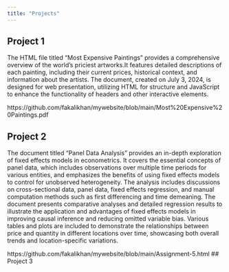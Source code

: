 ---
title: "Projects"
---

## Project 1
The HTML file titled "Most Expensive Paintings" provides a comprehensive overview of the world's priciest artworks.It features detailed descriptions of each painting, including their current prices, historical context, and information about the artists. The document, created on July 3, 2024, is designed for web presentation, utilizing HTML for structure and JavaScript to enhance the functionality of headers and other interactive elements.

https://github.com/fakalikhan/mywebsite/blob/main/Most%20Expensive%20Paintings.pdf

## Project 2
The document titled "Panel Data Analysis"  provides an in-depth exploration of fixed effects models in econometrics. It covers the essential concepts of panel data, which includes observations over multiple time periods for various entities, and emphasizes the benefits of using fixed effects models to control for unobserved heterogeneity. The analysis includes discussions on cross-sectional data, panel data, fixed effects regression, and manual computation methods such as first differencing and time demeaning. The document presents comparative analyses and detailed regression results to illustrate the application and advantages of fixed effects models in improving causal inference and reducing omitted variable bias. Various tables and plots are included to demonstrate the relationships between price and quantity in different locations over time, showcasing both overall trends and location-specific variations.

https://github.com/fakalikhan/mywebsite/blob/main/Assignment-5.html
## Project 3
